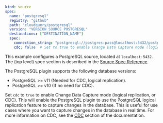 ```yaml copy
kind: source
spec:
  name: "postgresql"
  registry: "github"
  path: "cloudquery/postgresql"
  version: "VERSION_SOURCE_POSTGRESQL"
  destinations: ["DESTINATION_NAME"]
  spec:
    connection_string: "postgresql://postgres:pass@localhost:5432/postgres?sslmode=disable"
    cdc: false  # Set to true to enable Change Data Capture mode (logical replication, or CDC)
```

This example configures a PostgreSQL source, located at `localhost:5432`. The (top level) spec section is described in the [Source Spec Reference](/docs/reference/source-spec).

The PostgreSQL plugin supports the following database versions:

- PostgreSQL >= v11 (Needed for CDC, logical replication).
- PostgreSQL >= v10 (If no need for CDC).

Set `cdc` to `true` to enable Change Data Capture mode (logical replication, or CDC). This will enable the PostgreSQL plugin to use the PostgreSQL logical replication feature to capture changes in the database. This is useful for use cases where you want to capture changes in the database in real time. For more information on CDC, see the [CDC](/docs/plugins/sources/postgresql/cdc) section of the documentation.